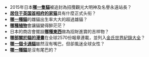 *2015年日本'''[[小玉_(貓)|哪一隻貓]]'''被追封為招攬觀光大明神及名譽永遠站長？
*'''[[内阁办公室首席捕鼠官|居住于英国首相府的家猫]]'''具有什麼正式头衔？
*'''[[三色貓|哪一種貓]]'''的雌貓出生率大大的超過雄貓？
*'''[[貓薄荷|哪種植物]]'''會讓貓變得醉茫茫？
*日本的商店會擺設'''[[招財貓|哪種東西]]'''做為招財進寶的吉祥物？
*'''[[加菲貓|哪部關於貓的漫畫]]'''在全球2570份報章連載，並列入[[金氏世界紀錄大全|金氏世界紀錄大全]]？
*'''[[Hello_Kitty|哪一個卡通貓]]'''雖然沒有嘴巴，但卻風迷全球女性？
*'''[[曼島貓|哪一種貓]]'''是沒有尾巴的？